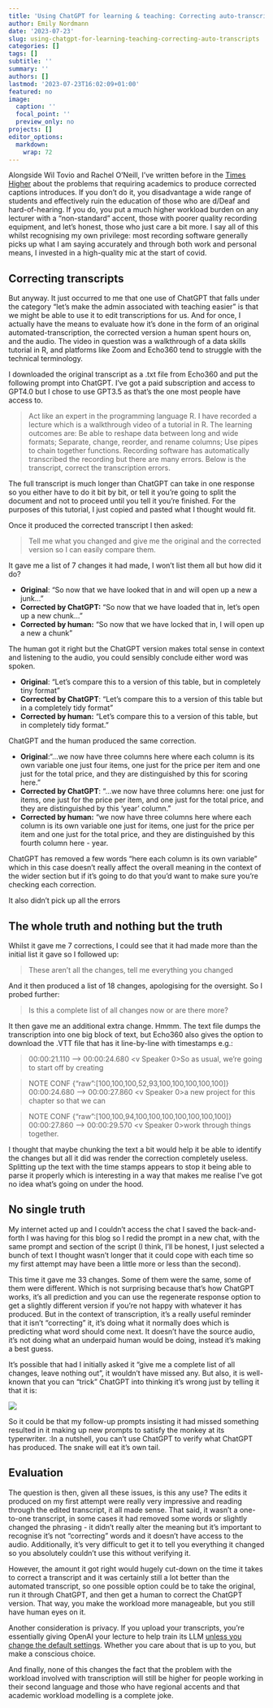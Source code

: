 ```yaml
---
title: 'Using ChatGPT for learning & teaching: Correcting auto-transcripts'
author: Emily Nordmann
date: '2023-07-23'
slug: using-chatgpt-for-learning-teaching-correcting-auto-transcripts
categories: []
tags: []
subtitle: ''
summary: ''
authors: []
lastmod: '2023-07-23T16:02:09+01:00'
featured: no
image:
  caption: ''
  focal_point: ''
  preview_only: no
projects: []
editor_options: 
  markdown: 
    wrap: 72
---
```


Alongside Wil Tovio and Rachel O'Neill, I've written before in the
[Times
Higher](https://www.timeshighereducation.com/campus/new-rules-lecture-transcripts-give-academics-impossible-choice)
about the problems that requiring academics to produce corrected
captions introduces. If you don't do it, you disadvantage a wide range
of students and effectively ruin the education of those who are d/Deaf
and hard-of-hearing. If you do, you put a much higher workload burden on
any lecturer with a "non-standard" accent, those with poorer quality
recording equipment, and let's honest, those who just care a bit more. I
say all of this whilst recognising my own privilege: most recording
software generally picks up what I am saying accurately and through both
work and personal means, I invested in a high-quality mic at the start
of covid.

## Correcting transcripts

But anyway. It just occurred to me that one use of ChatGPT that falls
under the category "let's make the admin associated with teaching
easier" is that we might be able to use it to edit transcriptions for
us. And for once, I actually have the means to evaluate how it's done in
the form of an original automated-transcription, the corrected version a
human spent hours on, and the audio. The video in question was a
walkthrough of a data skills tutorial in R, and platforms like Zoom and
Echo360 tend to struggle with the technical terminology.

I downloaded the original transcript as a .txt file from Echo360 and put
the following prompt into ChatGPT. I've got a paid subscription and
access to GPT4.0 but I chose to use GPT3.5 as that's the one most people
have access to.

> Act like an expert in the programming language R. I have recorded a
> lecture which is a walkthrough video of a tutorial in R. The learning
> outcomes are: Be able to reshape data between long and wide formats;
> Separate, change, reorder, and rename columns; Use pipes to chain
> together functions. Recording software has automatically transcribed
> the recording but there are many errors. Below is the transcript,
> correct the transcription errors.

The full transcript is much longer than ChatGPT can take in one response
so you either have to do it bit by bit, or tell it you're going to split
the document and not to proceed until you tell it you're finished. For
the purposes of this tutorial, I just copied and pasted what I thought
would fit.

Once it produced the corrected transcript I then asked:

> Tell me what you changed and give me the original and the corrected
> version so I can easily compare them.

It gave me a list of 7 changes it had made, I won't list them all but
how did it do?

-   **Original**: "So now that we have looked that in and will open up a
    new a junk..."\
-   **Corrected by ChatGPT:** "So now that we have loaded that in, let's
    open up a new chunk..."\
-   **Corrected by human:** "So now that we have locked that in, I will
    open up a new a chunk"

The human got it right but the ChatGPT version makes total sense in
context and listening to the audio, you could sensibly conclude either
word was spoken.

-   **Original**: "Let's compare this to a version of this table, but in
    completely tiny format"
-   **Corrected by ChatGPT**: "Let's compare this to a version of this
    table but in a completely tidy format"\
-   **Corrected by human:** "Let's compare this to a version of this
    table, but in completely tidy format."

ChatGPT and the human produced the same correction.

-   **Original**:"...we now have three columns here where each column is
    its own variable one just four items, one just for the price per
    item and one just for the total price, and they are distinguished by
    this for scoring here."\
-   **Corrected by ChatGPT**: "...we now have three columns here: one
    just for items, one just for the price per item, and one just for
    the total price, and they are distinguished by this 'year' column."\
-   **Corrected by human:** "we now have three columns here where each
    column is its own variable one just for items, one just for the
    price per item and one just for the total price, and they are
    distinguished by this fourth column here - year.

ChatGPT has removed a few words "here each column is its own variable"
which in this case doesn't really affect the overall meaning in the
context of the wider section but if it's going to do that you'd want to
make sure you're checking each correction.

It also didn't pick up all the errors

## The whole truth and nothing but the truth

Whilst it gave me 7 corrections, I could see that it had made more than
the initial list it gave so I followed up:

> These aren't all the changes, tell me everything you changed

And it then produced a list of 18 changes, apologising for the
oversight. So I probed further:

> Is this a complete list of all changes now or are there more?

It then gave me an additional extra change. Hmmm. The text file dumps
the transcription into one big block of text, but Echo360 also gives the
option to download the .VTT file that has it line-by-line with
timestamps e.g.:

> 00:00:21.110 --\> 00:00:24.680 \<v Speaker 0\>So as usual, we're going
> to start off by creating

> NOTE CONF {"raw":[100,100,100,52,93,100,100,100,100,100]} 00:00:24.680
> --\> 00:00:27.860 \<v Speaker 0\>a new project for this chapter so
> that we can

> NOTE CONF {"raw":[100,100,94,100,100,100,100,100,100,100]}
> 00:00:27.860 --\> 00:00:29.570 \<v Speaker 0\>work through things
> together.

I thought that maybe chunking the text a bit would help it be able to
identify the changes but all it did was render the correction completely
useless. Splitting up the text with the time stamps appears to stop it
being able to parse it properly which is interesting in a way that makes
me realise I've got no idea what's going on under the hood.

## No single truth

My internet acted up and I couldn't access the chat I saved the
back-and-forth I was having for this blog so I redid the prompt in a new
chat, with the same prompt and section of the script (I think, I'll be
honest, I just selected a bunch of text I thought wasn't longer that it
could cope with each time so my first attempt may have been a little
more or less than the second).

This time it gave me 33 changes. Some of them were the same, some of
them were different. Which is not surprising because that's how ChatGPT
works, it's all prediction and you can use the regenerate response
option to get a slightly different version if you're not happy with
whatever it has produced. But in the context of transcription, it's a
really useful reminder that it isn't "correcting" it, it's doing what it
normally does which is predicting what word should come next. It doesn't
have the source audio, it's not doing what an underpaid human would be
doing, instead it's making a best guess.

It's possible that had I initially asked it "give me a complete list of
all changes, leave nothing out", it wouldn't have missed any. But also,
it is well-known that you can "trick" ChatGPT into thinking it's wrong
just by telling it that it is:

![](images/Screenshot%202023-07-23%20172451.png)

So it could be that my follow-up prompts insisting it had missed
something resulted in it making up new prompts to satisfy the monkey at
its typerwriter. :In a nutshell, you can't use ChatGPT to verify what
ChatGPT has produced. The snake will eat it's own tail.

## Evaluation

The question is then, given all these issues, is this any use? The edits
it produced on my first attempt were really very impressive and reading
through the edited transcript, it all made sense. That said, it wasn't a
one-to-one transcript, in some cases it had removed some words or
slightly changed the phrasing - it didn't really alter the meaning but
it's important to recognise it's not "correcting" words and it doesn't
have access to the audio. Additionally, it's very difficult to get it to
tell you everything it changed so you absolutely couldn't use this
without verifying it.

However, the amount it got right would hugely cut-down on the time it
takes to correct a transcript and it was certainly still a lot better
than the automated transcript, so one possible option could be to take
the original, run it through ChatGPT, and then get a human to correct
the ChatGPT version. That way, you make the workload more manageable,
but you still have human eyes on it.

Another consideration is privacy. If you upload your transcripts, you're
essentially giving OpenAI your lecture to help train its LLM [unless you
change the default
settings](https://openai.com/blog/new-ways-to-manage-your-data-in-chatgpt).
Whether you care about that is up to you, but make a conscious choice.

And finally, none of this changes the fact that the problem with the
workload involved with transcription will still be higher for people
working in their second language and those who have regional accents and
that academic workload modelling is a complete joke.
